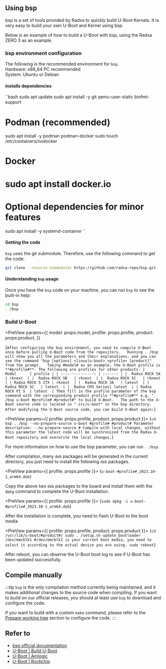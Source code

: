 
## Using bsp

bsp is a set of tools provided by Radxa to quickly build U-Boot Kernels. It is very easy to build your own U-Boot and Kernel using bsp.

Below is an example of how to build a U-Boot with bsp, using the Radxa ZERO 3 as an example.

### bsp environment configuration

The following is the recommended environment for `bsp`.  
Hardware: x86_64 PC recommended  
System: Ubuntu or Debian

#### installs dependencies

``bash
sudo apt update
sudo apt install -y git qemu-user-static binfmt-support

# Podman (recommended)

sudo apt install -y podman podman-docker
sudo touch /etc/containers/nodocker

# Docker

# sudo apt install docker.io

# Optional dependencies for minor features

sudo apt install -y systemd-container
``

#### Getting the code

`bsp` uses the git submodule. Therefore, use the following command to get the code:

```bash
git clone --recurse-submodules https://github.com/radxa-repo/bsp.git
```

#### Understanding `bsp` usage

Once you have the `bsp` code on your machine, you can run `bsp` to see the built-in help:

```bash
cd bsp
. /bsp
```

### Build U-Boot

<PreView
  params={{
    model: props.model,
    profile: props.profile,
    product: props.product,
  }}
>
  {`
    After configuring the bsp environment, you need to compile U-Boot once before pulling U-Boot code from the repository.  
    Running . /bsp will show you all the parameters and their explanations, and you can see the command "bsp [options] <linux|u-boot> <profile> [product]" from the prompt.  
    Taking #model# as an example, the U-Boot profile is **#profile#**. The following are profiles for other products:
    |       Model      | profile |
    | :--------------: | :-----: |
    |  Radxa ROCK 5A   | rknext  |
    |  Radxa ROCK 5B   | rknext  |
    |  Radxa ROCK 5C   | rknext  |
    | Radxa ROCK 5 ITX | rknext  |
    |  Radxa ROCK 3A   | latest  |
    |  Radxa ROCK 3C   | latest  |
    |  Radxa CM3 Series| latest  |
    | Radxa ROCK PI S  | latest  |
    Then fill in the profile parameter of the bsp command with the corresponding product profile **#profile#** e.g. ". /bsp u-boot #profile# #product#" to build U-Boot.  
    The path to the U-Boot source code is located in ".src/u-boot" in the bsp directory. After modifying the U-Boot source code, you can build U-Boot again:
  `}
</PreView>

<PreView params={{ profile: props.profile, product: props.product }}>
  {`
    cd bsp
    . /bsp --no-prepare-source u-boot #profile# #product#
    Parameter description:
    --no-prepare-source # Compile with local changes, without this parameter the latest code will be synchronized from the Radxa U-Boot repository and overwrite the local changes.
  `}
</PreView>

For more information on how to use the bsp parameter, you can run `. /bsp`.

After compilation, many `deb` packages will be generated in the current directory, you just need to install the following `deb` packages.

<PreView params={{ profile: props.profile }}>
  {`
    u-boot-#profile#_2023.10-1_arm64.deb
  `}
</PreView>

Copy the above two `deb` packages to the board and install them with the `dpkg` command to complete the U-Boot installation.

<PreView params={{ profile: props.profile }}>
  {`
    sudo dpkg -i u-boot-#profile#_2023.10-1_arm64.deb
  `}
</PreView>

After the installation is complete, you need to flash U-Boot to the boot media

<PreView params={{ profile: props.profile, product: props.product }}>
  {`
    cd /usr/lib/u-boot/#product#/
    sudo . /setup.sh update_bootloader /dev/mmcblk1 #/dev/mmcblk1 is your current boot media, you need to select it according to the actual device you are using.
    sudo reboot
  `}
</PreView>

After reboot, you can observe the U-Boot boot log to see if U-Boot has been updated successfully.

## Compile manually

:::tip
`bsp` is the only compilation method currently being maintained, and it makes additional changes to the source code when compiling.
If you want to build on our official releases, you should at least use `bsp` to download and configure the code.

If you want to build with a custom `make` command, please refer to the [Prepare working tree](https://radxa-repo.github.io/bsp/dev_flow.html#prepare-working-tree) section to configure the code.
:::

## Refer to

- [bsp official documentation](https://radxa-repo.github.io/bsp)
- [U-Boot | Build U-Boot](https://u-boot.readthedocs.io/en/latest/build/index.html)
- [U-Boot | Amlogic](https://docs.u-boot.org/en/latest/board/amlogic/)
- [U-Boot | Rockchip](https://u-boot.readthedocs.io/en/latest/board/rockchip/)
